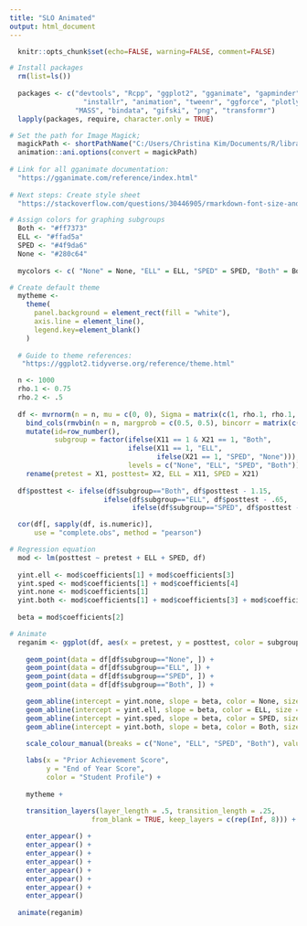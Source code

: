 ```yaml
---
title: "SLO Animated"
output: html_document
---
```


```r

  knitr::opts_chunk$set(echo=FALSE, warning=FALSE, comment=FALSE)

# Install packages
  rm(list=ls())
  
  packages <- c("devtools", "Rcpp", "ggplot2", "gganimate", "gapminder", "dplyr", 
                  "installr", "animation", "tweenr", "ggforce", "plotly", "tidyr", 
                "MASS", "bindata", "gifski", "png", "transformr")
  lapply(packages, require, character.only = TRUE)

# Set the path for Image Magick;
  magickPath <- shortPathName("C:/Users/Christina Kim/Documents/R/library/ImageMagick-7.0.8-Q16/magick.exe")
  animation::ani.options(convert = magickPath)
  
# Link for all gganimate documentation:
  "https://gganimate.com/reference/index.html"
  
# Next steps: Create style sheet
  "https://stackoverflow.com/questions/30446905/rmarkdown-font-size-and-header/30447045"

```

```r

# Assign colors for graphing subgroups 
  Both <- "#ff7373"
  ELL <- "#ffad5a" 
  SPED <- "#4f9da6"
  None <- "#280c64" 
    
  mycolors <- c( "None" = None, "ELL" = ELL, "SPED" = SPED, "Both" = Both)

# Create default theme    
  mytheme <-
    theme(
      panel.background = element_rect(fill = "white"), 
      axis.line = element_line(),
      legend.key=element_blank()
    )
    
  # Guide to theme references:
   "https://ggplot2.tidyverse.org/reference/theme.html"
```

```r

  n <- 1000
  rho.1 <- 0.75
  rho.2 <- .5
    
  df <- mvrnorm(n = n, mu = c(0, 0), Sigma = matrix(c(1, rho.1, rho.1, 1), nrow = 2), empirical = TRUE) %>% data.frame() %>%
    bind_cols(rmvbin(n = n, margprob = c(0.5, 0.5), bincorr = matrix(c(1, rho.2,rho.2, 1), ncol = 2)) %>% data.frame()) %>%
    mutate(id=row_number(),
           subgroup = factor(ifelse(X11 == 1 & X21 == 1, "Both", 
                             ifelse(X11 == 1, "ELL", 
                                    ifelse(X21 == 1, "SPED", "None"))),
                             levels = c("None", "ELL", "SPED", "Both"))) %>%
    rename(pretest = X1, posttest= X2, ELL = X11, SPED = X21) 
  
  df$posttest <- ifelse(df$subgroup=="Both", df$posttest - 1.15, 
                       ifelse(df$subgroup=="ELL", df$posttest - .65,
                              ifelse(df$subgroup=="SPED", df$posttest - .85, df$posttest)))

  cor(df[, sapply(df, is.numeric)],
      use = "complete.obs", method = "pearson")
```

```r

# Regression equation
  mod <- lm(posttest ~ pretest + ELL + SPED, df)
  
  yint.ell <- mod$coefficients[1] + mod$coefficients[3]
  yint.sped <- mod$coefficients[1] + mod$coefficients[4]
  yint.none <- mod$coefficients[1]
  yint.both <- mod$coefficients[1] + mod$coefficients[3] + mod$coefficients[4]
  
  beta = mod$coefficients[2]

# Animate  
  reganim <- ggplot(df, aes(x = pretest, y = posttest, color = subgroup), alpha = .75) +
    
    geom_point(data = df[df$subgroup=="None", ]) +
    geom_point(data = df[df$subgroup=="ELL", ]) +
    geom_point(data = df[df$subgroup=="SPED", ]) +
    geom_point(data = df[df$subgroup=="Both", ]) + 

    geom_abline(intercept = yint.none, slope = beta, color = None, size = 1.25) +
    geom_abline(intercept = yint.ell, slope = beta, color = ELL, size = 1.25) +
    geom_abline(intercept = yint.sped, slope = beta, color = SPED, size = 1.25) +
    geom_abline(intercept = yint.both, slope = beta, color = Both, size = 1.25) +
    
    scale_colour_manual(breaks = c("None", "ELL", "SPED", "Both"), values = mycolors) + 

    labs(x = "Prior Achievement Score",
         y = "End of Year Score",
         color = "Student Profile") + 
    
    mytheme +

    transition_layers(layer_length = .5, transition_length = .25,
                    from_blank = TRUE, keep_layers = c(rep(Inf, 8))) +
    
    enter_appear() +
    enter_appear() +
    enter_appear() +
    enter_appear() +
    enter_appear() +
    enter_appear() +
    enter_appear() +
    enter_appear() 
  
  animate(reganim)
  
```
